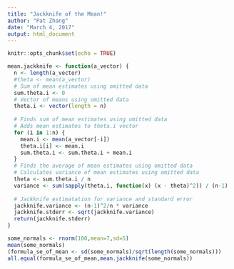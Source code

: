 ```yaml
---
title: "Jackknife of the Mean!"
author: "Pat Zhang"
date: "March 4, 2017"
output: html_document
---
```


```r
knitr::opts_chunk$set(echo = TRUE)
```

```r
mean.jackknife <- function(a_vector) {
  n <- length(a_vector)
  #theta <- mean(a_vector)
  # Sum of mean estimates using omitted data
  sum.theta.i <- 0
  # Vector of means using omitted data
  theta.i <- vector(length = n)
  
  # Finds sum of mean estimates using omitted data
  # Adds mean estimates to theta.i vector
  for (i in 1:n) {
    mean.i <- mean(a_vector[-i])
    theta.i[i] <- mean.i
    sum.theta.i <- sum.theta.i + mean.i
  }
  # Finds the average of mean estimates using omitted data
  # Calculates variance of mean estimates using omitted data
  theta <- sum.theta.i / n
  variance <- sum(sapply(theta.i, function(x) (x - theta)^2)) / (n-1)
  
  # Jackknife estimatation for variance and standard error
  jackknife.variance <- (n-1)^2/n * variance
  jackknife.stderr <- sqrt(jackknife.variance)
  return(jackknife.stderr)
}

some_normals <- rnorm(100,mean=7,sd=5)
mean(some_normals)
(formula_se_of_mean <- sd(some_normals)/sqrt(length(some_normals)))
all.equal(formula_se_of_mean,mean.jackknife(some_normals))
```